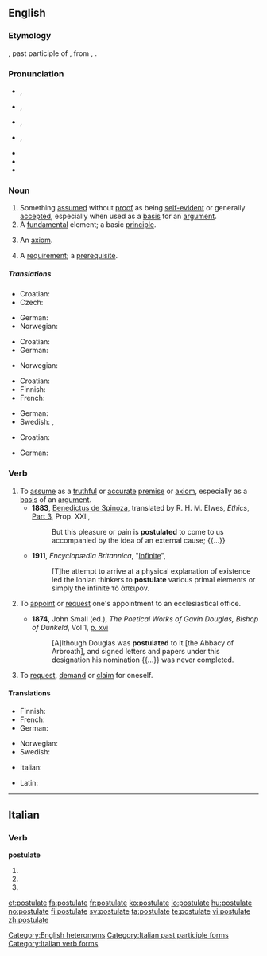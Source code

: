 {{was wotd|2008|September|18}}

==English==
{{wikipedia}}

===Etymology===
{{ML.}} {{term|postulātum}}, past participle of {{term|postulare|postulāre|lang=la|to assume" later "to appoint or request ecclesiastical appointment|lang=la}}, from {{etyl|la}}, {{term|postulo|postulō|request|lang=la}}.

===Pronunciation===
* {{a|UK|noun}} {{IPA|/ˈpɒs.tjʊ.lət/}}, {{SAMPA|/"pQs.tjU.l@t/}}
* {{a|UK|verb}} {{IPA|/ˈpɒs.tjʊ.leɪt/}}, {{SAMPA|/"pQs.tjU.leIt/}}
* {{a|US|noun}} {{IPA|/ˈpɑs.tʃə.lət /|/ˈpɑs.tjə.lət/}}, {{SAMPA|/"pAs.tS@.l@t/|/"pAs.tj@.l@t/}}
* {{a|US|verb}} {{IPA|/ˈpɑs.tʃə.leɪt /|/ˈpɑs.tjə.leɪt/}}, {{SAMPA|/"pAs.tS@.l@t/|/"pAs.tj@.leIt/}}
* {{audio|en-us-postulate-noun.ogg|Audio (US, noun)}}
* {{audio|en-us-postulate-verb.ogg|Audio (US, verb)}}
* {{hyphenation|pos|tu|late}}

===Noun===
{{en-noun}}

# Something [[assume]]d without [[proof]] as being [[self-evident]] or generally [[accept]]ed, especially when used as a [[basis]] for an [[argument]].
# A [[fundamental]] element; a basic [[principle]].
# {{logic}} An [[axiom]].
# A [[requirement]]; a [[prerequisite]].

=====Translations=====
{{trans-top|something assumed without proof as being self-evident or generally accepted}}
* Croatian: {{t-|hr|postulat|m}}
* Czech: {{t-|cs|postulát|m}}
{{trans-mid}}
* German: {{t+|de|Postulat|n}}
* Norwegian: {{t-|no|postulat|n}}
{{trans-bottom}}

{{trans-top|fundamental element; basic principle}}
* Croatian: {{t-|hr|postulat|m}}
* German: {{t+|de|Postulat|n}}
{{trans-mid}}
* Norwegian: {{t-|no|postulat|n}}
{{trans-bottom}}

{{trans-top|logic: an axiom}}
* Croatian: {{t-|hr|postulat|m}}
* Finnish: {{t-|fi|oletus}}
* French: {{t+|fr|postulat|m}}
{{trans-mid}}
* German: {{t+|de|Postulat|n}}
* Swedish: {{t-|sv|postulat}}, {{t+|sv|axiom}}
{{trans-bottom}}

{{trans-top|requirement, prerequisite}}
* Croatian: {{t-|hr|postulat|m}}
{{trans-mid}}
* German: {{t+|de|Voraussetzung|f}}
{{trans-bottom}}

===Verb===
{{en-verb|postulat|ing}}

# To [[assume]] as a [[truthful]] or [[accurate]] [[premise]] or [[axiom]], especially as a [[basis]] of an [[argument]].
#* '''1883''', [[w:Benedictus de Spinoza|Benedictus de Spinoza]], translated by R. H. M. Elwes, ''Ethics'', [[s:Ethics_(Spinoza)/Part_3|Part 3]], Prop. XXII,
#*: But this pleasure or pain is '''postulated''' to come to us accompanied by the idea of an external cause; {{...}}
#* '''1911''', ''Encyclopædia Britannica'', "[[s:1911_Encyclopædia_Britannica/Infinite|Infinite]]",
#*: [T]he attempt to arrive at a physical explanation of existence led the Ionian thinkers to '''postulate''' various primal elements or simply the infinite τὸ ἀπειρον.
# {{ambitransitive}} {{Christianity|historical}} To [[appoint]] or [[request]] one's appointment to an ecclesiastical office.
#* '''1874''', John Small (ed.), ''The Poetical Works of Gavin Douglas, Bishop of Dunkeld'', Vol 1, [http://books.google.ca/books?id=y-Q0AAAAMAAJ&pg=PR18-IA16&dq=postulated p. xvi]
#*: [A]lthough Douglas was '''postulated''' to it [the Abbacy of Arbroath], and signed letters and papers under this designation his nomination {{...}} was never completed.
# {{ambitransitive}} {{obsolete}} To [[request]], [[demand]] or [[claim]] for oneself.

====Translations====

{{trans-top|To assume as a premise}}
* Finnish: {{t-|fi|postuloida}}
* French: {{t+|fr|postuler}}
* German: {{t+|de|postulieren}}
{{trans-mid}}
* Norwegian: {{t+|no|postulere}}
* Swedish: {{t+|sv|postulera}}
{{trans-bottom}}
{{trans-top|To appoint to an ecclesiastic position}}
* Italian: {{t-|it|postulare}}
{{trans-mid}}
{{trans-bottom}}
{{trans-top|To demand or claim}}
* Latin: {{t-|la|postulo|alt=postulō}}
{{trans-mid}}
{{trans-bottom}}

[[Category:English heteronyms]]

----

==Italian==

===Verb===
'''postulate'''

# {{form of|[[second-person|Second-person]] [[plural]] [[present tense]]|[[postulare#Italian|postulare]]|lang=Italian}}
# {{form of|Second-person plural [[imperative]]|postulare#Italian|postulare|lang=Italian}}
# {{form of|[[feminine|Feminine]] plural|[[postulato]]}}

[[Category:Italian past participle forms]]
[[Category:Italian verb forms]]

[[et:postulate]]
[[fa:postulate]]
[[fr:postulate]]
[[ko:postulate]]
[[io:postulate]]
[[hu:postulate]]
[[no:postulate]]
[[fi:postulate]]
[[sv:postulate]]
[[ta:postulate]]
[[te:postulate]]
[[vi:postulate]]
[[zh:postulate]]